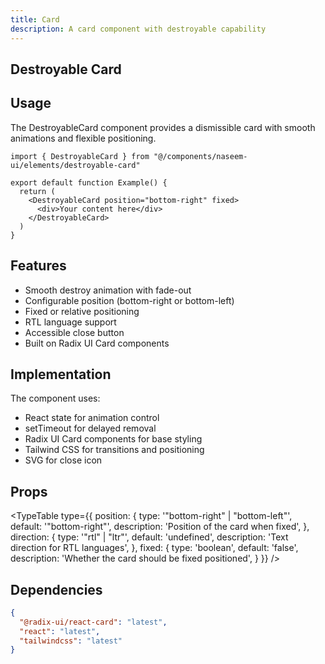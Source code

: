```yaml
---
title: Card
description: A card component with destroyable capability
---
```


## Destroyable Card

<ComponentPreview 
  name="destroyable-card-demo"    
  componentName="destroyable-card"
  classNameComponentContainer='min-h-[350px]'
  showCommand={true}
/>

## Usage

The DestroyableCard component provides a dismissible card with smooth animations and flexible positioning.

```tsx
import { DestroyableCard } from "@/components/naseem-ui/elements/destroyable-card"

export default function Example() {
  return (
    <DestroyableCard position="bottom-right" fixed>
      <div>Your content here</div>
    </DestroyableCard>
  )
}
```

## Features

- Smooth destroy animation with fade-out
- Configurable position (bottom-right or bottom-left)
- Fixed or relative positioning
- RTL language support
- Accessible close button
- Built on Radix UI Card components

## Implementation

The component uses:
- React state for animation control
- setTimeout for delayed removal
- Radix UI Card components for base styling
- Tailwind CSS for transitions and positioning
- SVG for close icon

## Props

<TypeTable type={{
  position: {
    type: '"bottom-right" | "bottom-left"',
    default: '"bottom-right"',
    description: 'Position of the card when fixed',
  },
  direction: {
    type: '"rtl" | "ltr"',
    default: 'undefined',
    description: 'Text direction for RTL languages',
  },
  fixed: {
    type: 'boolean',
    default: 'false',
    description: 'Whether the card should be fixed positioned',
  }
}} />

## Dependencies

```json
{
  "@radix-ui/react-card": "latest",
  "react": "latest",
  "tailwindcss": "latest"
}
